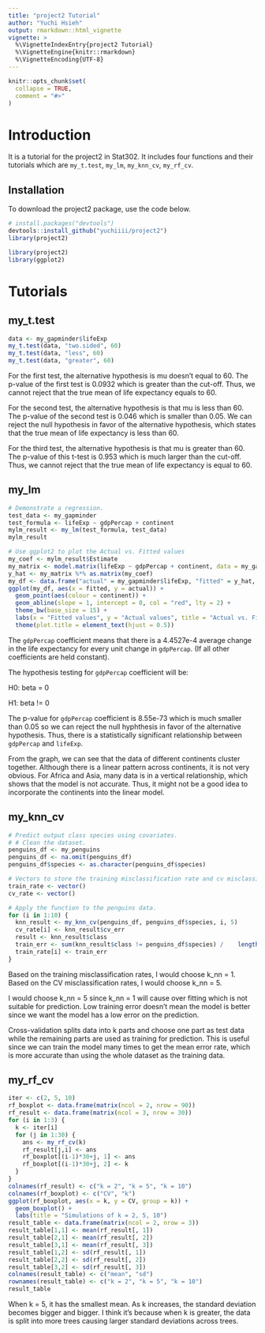 ```yaml
---
title: "project2 Tutorial"
author: "Yuchi Hsieh"
output: rmarkdown::html_vignette
vignette: >
  %\VignetteIndexEntry{project2 Tutorial}
  %\VignetteEngine{knitr::rmarkdown}
  %\VignetteEncoding{UTF-8}
---
```


```r
knitr::opts_chunk$set(
  collapse = TRUE,
  comment = "#>"
)
```


# Introduction
It is a tutorial for the project2 in Stat302. It includes four functions and their tutorials which are `my_t.test`, `my_lm`, `my_knn_cv`, `my_rf_cv`.

## Installation

To download the project2 package, use the code below.

``` r
# install.packages("devtools")
devtools::install_github("yuchiiii/project2")
library(project2)
```

```r
library(project2)
library(ggplot2)
```

# Tutorials 

## my_t.test

```r
data <- my_gapminder$lifeExp
my_t.test(data, "two.sided", 60)
my_t.test(data, "less", 60)
my_t.test(data, "greater", 60)
```
For the first test, the alternative hypothesis is mu doesn't equal to 60. The p-value of the first test is 0.0932 which is greater than the cut-off. Thus, we cannot reject that the true mean of life expectancy equals to 60. 

For the second test, the alternative hypothesis is that mu is less than 60. The p-value of the second test is 0.046 which is smaller than 0.05. We can reject the null hypothesis in favor of the alternative hypothesis, which states that the true mean of life expectancy is less than 60.

For the third test, the alternative hypothesis is that mu is greater than 60. The p-value of this t-test is 0.953 which is much larger than the cut-off. Thus, we cannot reject that the true mean of life expectancy is equal to 60. 

## my_lm

```r
# Demonstrate a regression.
test_data <- my_gapminder
test_formula <- lifeExp ~ gdpPercap + continent
mylm_result <- my_lm(test_formula, test_data)
mylm_result

# Use ggplot2 to plot the Actual vs. Fitted values
my_coef <- mylm_result$Estimate
my_matrix <- model.matrix(lifeExp ~ gdpPercap + continent, data = my_gapminder)
y_hat <- my_matrix %*% as.matrix(my_coef)
my_df <- data.frame("actual" = my_gapminder$lifeExp, "fitted" = y_hat, "continent" = my_gapminder$continent)
ggplot(my_df, aes(x = fitted, y = actual)) +
  geom_point(aes(colour = continent)) +
  geom_abline(slope = 1, intercept = 0, col = "red", lty = 2) + 
  theme_bw(base_size = 15) +
  labs(x = "Fitted values", y = "Actual values", title = "Actual vs. Fitted") +
  theme(plot.title = element_text(hjust = 0.5)) 
```


The `gdpPercap` coefficient means that there is a 4.4527e-4 average change in the life expectancy for every unit change in `gdpPercap`. (If all other coefficients are held constant). 

The hypothesis testing for `gdpPercap` coefficient will be: 

H0: beta = 0

H1: beta != 0

The p-value for `gdpPercap` coefficient is 8.55e-73 which is much smaller than 0.05 so we can reject the null hyphthesis in favor of the alternative hypothesis. Thus, there is a statistically significant relationship between `gdpPercap` and `lifeExp`.

From the graph, we can see that the data of different continents cluster together. Although there is a linear pattern across continents, it is not very obvious. For Africa and Asia, many data is in a vertical relationship, which shows that the model is not accurate. Thus, it might not be a good idea to incorporate the continents into the linear model. 

## my_knn_cv

```r
# Predict output class species using covariates.
# # Clean the dataset.
penguins_df <- my_penguins
penguins_df <- na.omit(penguins_df)
penguins_df$species <- as.character(penguins_df$species)

# Vectors to store the training misclassification rate and cv misclassification rate.
train_rate <- vector()
cv_rate <- vector()

# Apply the function to the penguins data.
for (i in 1:10) {
  knn_result <- my_knn_cv(penguins_df, penguins_df$species, i, 5)
  cv_rate[i] <- knn_result$cv_err
  result <- knn_result$class
  train_err <- sum(knn_result$class != penguins_df$species) /    length(penguins_df$species)
  train_rate[i] <- train_err
}
```

Based on the training misclassification rates, I would choose k_nn = 1. Based on the CV misclassification rates, I would choose k_nn = 5.

I would choose k_nn = 5 since k_nn = 1 will cause over fitting which is not suitable for prediction. Low training error doesn't mean the model is better since we want the model has a low error on the prediction.

Cross-validation splits data into k parts and choose one part as test data while the remaining parts are used as training for prediction. This is useful since we can train the model many times to get the mean error rate, which is more accurate than using the whole dataset as the training data.

## my_rf_cv

```r
iter <- c(2, 5, 10)
rf_boxplot <- data.frame(matrix(ncol = 2, nrow = 90))
rf_result <- data.frame(matrix(ncol = 3, nrow = 30))
for (i in 1:3) {
  k <- iter[i]
  for (j in 1:30) {
    ans <- my_rf_cv(k)
    rf_result[j,i] <- ans
    rf_boxplot[(i-1)*30+j, 1] <- ans
    rf_boxplot[(i-1)*30+j, 2] <- k
  }
}
colnames(rf_result) <- c("k = 2", "k = 5", "k = 10")
colnames(rf_boxplot) <- c("CV", "k")
ggplot(rf_boxplot, aes(x = k, y = CV, group = k)) +
  geom_boxplot() +
  labs(title = "Simulations of k = 2, 5, 10")
result_table <- data.frame(matrix(ncol = 2, nrow = 3))
result_table[1,1] <- mean(rf_result[, 1])
result_table[2,1] <- mean(rf_result[, 2])
result_table[3,1] <- mean(rf_result[, 3])
result_table[1,2] <- sd(rf_result[, 1])
result_table[2,2] <- sd(rf_result[, 2])
result_table[3,2] <- sd(rf_result[, 3])
colnames(result_table) <- c("mean", "sd")
rownames(result_table) <- c("k = 2", "k = 5", "k = 10")
result_table
```

When k = 5, it has the smallest mean. As k increases, the standard deviation becomes bigger and bigger. I think it's because when k is greater, the data is split into more trees causing larger standard deviations across trees.






